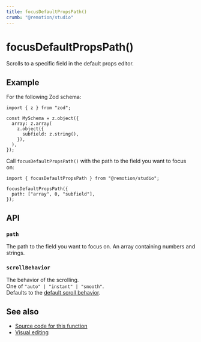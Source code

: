 ```yaml
---
title: focusDefaultPropsPath()
crumb: "@remotion/studio"
---
```


# focusDefaultPropsPath()<AvailableFrom v="4.0.165"/>

Scrolls to a specific field in the default props editor.

## Example

For the following Zod schema:

```tsx twoslash title="schema.ts"
import { z } from "zod";

const MySchema = z.object({
  array: z.array(
    z.object({
      subfield: z.string(),
    }),
  ),
});
```

Call `focusDefaultPropsPath()` with the path to the field you want to focus on:

```tsx twoslash title="MyComp.tsx"
import { focusDefaultPropsPath } from "@remotion/studio";

focusDefaultPropsPath({
  path: ["array", 0, "subfield"],
});
```

## API

### `path`

The path to the field you want to focus on. An array containing numbers and strings.

### `scrollBehavior`

The behavior of the scrolling.  
One of `"auto" | "instant" | "smooth"`.  
Defaults to the [default scroll behavior](https://developer.mozilla.org/en-US/docs/Web/API/Element/scrollIntoView).

## See also

- [Source code for this function](https://github.com/remotion-dev/remotion/blob/main/packages/studio/src/api/focus-default-props-path.ts)
- [Visual editing](/docs/visual-editing)
